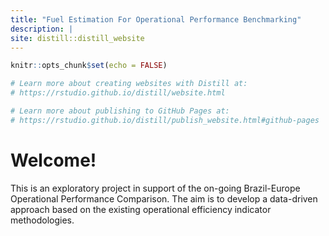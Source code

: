```yaml
---
title: "Fuel Estimation For Operational Performance Benchmarking"
description: |
site: distill::distill_website
---
```


```r
knitr::opts_chunk$set(echo = FALSE)

# Learn more about creating websites with Distill at:
# https://rstudio.github.io/distill/website.html

# Learn more about publishing to GitHub Pages at:
# https://rstudio.github.io/distill/publish_website.html#github-pages

```

# Welcome!

This is an exploratory project in support of the on-going Brazil-Europe Operational Performance Comparison.
The aim is to develop a data-driven approach based on the existing operational efficiency indicator methodologies.
